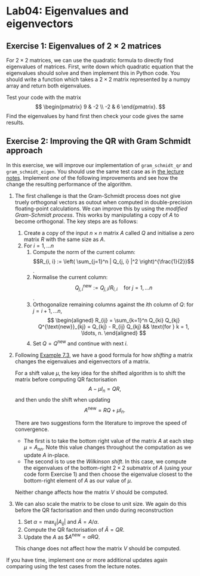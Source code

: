 # Lab04: Eigenvalues and eigenvectors

## Exercise 1: Eigenvalues of $2 \times 2$ matrices

For $2 \times 2$ matrices, we can use the quadratic formula to directly find eigenvalues of matrices.
First, write down which quadratic equation that the eigenvalues should solve and then implement this in Python code.
You should write a function which takes a $2 \times 2$ matrix represented by a numpy array and return both eigenvalues.

Test your code with the matrix
$$
\begin{pmatrix}
9 & -2 \\ -2 & 6
\end{pmatrix}.
$$
Find the eigenvalues by hand first then check your code gives the same results.

## Exercise 2: Improving the QR with Gram Schmidt approach

In this exercise, we will improve our implementation of `gram_schmidt_qr` and `gram_schmidt_eigen`. You should use the same test case as in [the lecture notes](https://comp2870-2526.github.io/linear-algebra-notes/src/lec08.html#correctness-and-convergence).
Implement *one* of the following improvements and see how the change the resulting performance of the algorithm.

1. The first challenge is that the Gram-Schmidt process does not give truely orthogonal vectors as outout when computed in double-precision floating-point calculations. We can improve this by using the *modified Gram-Schmidt process*. This works by manipulating a copy of $A$ to become orthogonal. The key steps are as follows:

    1. Create a copy of the input $n \times n$ matrix $A$ called $Q$ and initialise a zero matrix $R$ with the same size as $A$.
    2. For $i = 1, \ldots n$
       1. Compute the norm of the current column: $$R_{i, i} := \left( \sum_{j=1}^n | Q_{j, i} |^2 \right)^{\frac{1}{2}}$$.
       2. Normalise the current column: $$Q_{j, i}^{\text{new}} := Q_{j, i} / R_{i, i} \quad \text{for } j = 1, \ldots n$$.
       3. Orthogonalize remaining columns against the $i$th column of $Q$: for $j = i+1, \ldots n$,
          $$
          \begin{aligned}
          R_{ij} = \sum_{k=1}^n Q_{ki} Q_{kj}
          Q^{\text{new}}_{kj} = Q_{kj} - R_{ij} Q_{kj} && \text{for } k = 1, \ldots, n.
          \end{aligned}
          $$
       4. Set $Q = Q^{\text{new}}$ and continue with next $i$.

2. Following [Example 7.3](https://comp2870-2526.github.io/linear-algebra-notes/src/lec07.html#exm-char), we have a good formula for how *shifting* a matrix changes the eigenvalues and eigenvectors of a matrix.

    For a shift value $\mu$, the key idea for the shifted algorithm is to shift the matrix before computing QR factorisation
    $$
    A - \mu I_n = QR,
    $$
    and then undo the shift when updating
    $$
    A^{\text{new}} = RQ + \mu I_n.
    $$
    
    There are two suggestions form the literature to improve the speed of convergence.
    
    - The first is to take the bottom right value of the matrix $A$ at each step $\mu = A_{nn}$. Note this value changes throughout the computation as we update $A$ in-place.
    - The second is to use the *Wilkinson shift*. In this case, we compute the eigenvalues of the bottom-right $2 \times 2$ submatrix of $A$ (using your code form Exercise 1) and then choose the eigenvalue closest to the bottom-right element of $A$ as our value of $\mu$.
    
    Neither change affects how the matrix $V$ should be computed.
    
3. We can also scale the matrix to be close to unit size. We again do this before the QR factorisation and then undo during reconstruction

    1. Set $\alpha = \max_{ij} | A_{ij} |$ and $\tilde{A} = A / \alpha$.
    2. Compute the QR factorisation of $\tilde{A} = QR$.
    3. Update the $A$ as $$A^{\text{new}} = \alpha RQ$.
    
    This change does not affect how the matrix $V$ should be computed.

If you have time, implement one or more additional updates again comparing using the test cases from the lecture notes.
